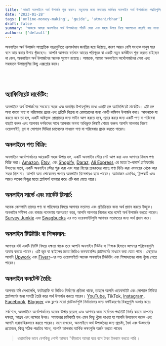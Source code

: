 ```yaml
---
title: 'আজই অনলাইনে অর্থ উপার্জন শুরু করুন: নতুনদের জন্য সবচেয়ে কার্যকর অনলাইন অর্থ উপার্জনের পদ্ধতিগুলির একটি গাইড'
date: '2023-01-28'
tags: ['online-money-making', 'guide', 'atmanirbhar']
draft: false
summary: 'আজকে আমরা অনলাইনে অর্থ উপার্জনের পাঁচটি সেরা এবং সহজ উপায় নিয়ে আলোচনা করেছি যার মধ্যে রয়েছে: অ্যাফিলিয়েট মার্কেটিং, অনলাইনে পণ্য বিক্রি করা, অনলাইন সার্ভে এবং মার্কেট রিসার্চ, অনলাইন টিউটরিং বা টিচিং এবং অনলাইন কনটেন্ট তৈরি। পাঠকদের বুঝতে এবং প্রয়োগ করতে সাহায্য করার জন্য এই পদ্ধতিগুলির প্রত্যেকটি উদাহরণ এবং রিসোর্স সহ বিশদভাবে ব্যাখ্যা করা হয়েছে। নিবন্ধটি অনলাইনে অর্থ উপার্জনে সফল হওয়ার জন্য ধৈর্য, ​​ধারাবাহিকতা এবং গবেষণার গুরুত্বও তুলে ধরে। যারা বাড়ি থেকে আয় করার উপায় খুঁজছেন তাদের জন্য এটি একটি ব্যাপক নির্দেশিকা হিসেবে কাজ করে।'
authors: ['default']
---
```


অনলাইনে অর্থ উপার্জন সাম্প্রতিক বছরগুলিতে ক্রমবর্ধমান জনপ্রিয় হয়ে উঠেছে, কারণ আরও বেশি সংখ্যক মানুষ ঘরে বসে আয় করার উপায় খুঁজছেন। আপনি আপনার বর্তমান আয়ের পরিপূরক বা একটি নতুন কর্মজীবন শুরু করতে চাইছেন না কেন, অনলাইনে অর্থ উপার্জনের অনেক সুযোগ রয়েছে। আজকে, আমরা অনলাইনে অর্থোপার্জনের সেরা এবং সহজতম উপায়গুলির কিছু  এক্সপ্লোর করব। 

<br />
<TOCInline toc={props.toc} exclude="Overview" fromHeading={2} toHeading={2} asDisclosure />
<br />

## অ্যাফিলিয়েট মার্কেটিং:
 অনলাইনে অর্থ উপার্জনের সবচেয়ে সহজ এবং জনপ্রিয় উপায়গুলির মধ্যে একটি হল অ্যাফিলিয়েট মার্কেটিং। এটি হল অন্য কারো পণ্য বা পরিষেবার প্রচার এবং প্রতিটি বিক্রয় বা রেফারেলের জন্য একটি কমিশন উপার্জন করা। আপনাকে যা করতে হবে তা হল, একটি অধিভুক্ত প্রোগ্রামের জন্য সাইন আপ করতে হবে, প্রচার করার জন্য একটি পণ্য বা পরিষেবা বাছাই করুন এবং আপনার দর্শকদের সাথে আপনার অনন্য অধিভুক্ত লিঙ্কটি শেয়ার করুন৷ আপনি আপনার নিজস্ব ওয়েবসাইট, ব্লগ বা সোশ্যাল মিডিয়া চ্যানেলের মাধ্যমে পণ্য বা পরিষেবার প্রচার করতে পারেন। 

## অনলাইনে পণ্য বিক্রি: 
অনলাইনে অর্থোপার্জনের আরেকটি সহজ উপায় হল, একটি অনলাইন স্টোর সেট আপ করা এবং আপনার নিজস্ব পণ্য বিক্রি করা। [Amazon](https://www.amazon.com/), [Etsy](https://www.etsy.com/), এবং [Shopify](https://www.shopify.com/), [Daraz](https://www.daraz.com.bd/), [Ali Express](https://www.aliexpress.com/) এর  মতো ই-কমার্স প্ল্যাটফর্মের উত্থানের সাথে, একটি অনলাইন স্টোর শুরু করা এবং সারা বিশ্বের গ্রাহকদের কাছে পণ্য বিক্রি করা এসময়ের থেকে আর সহজ ছিল না। আপনি অন্য লোকেদের পণ্যের অনলাইন রিসেলারও হতে পারেন। অ্যামাজন  এফবিএ, ফ্লিপকার্ট এবং আরও অনেক কিছুর মতো প্ল্যাটফর্ম ব্যবহার করে এটি করা যেতে পারে।

## অনলাইন সার্ভে এবং মার্কেট রিসার্চ:  
অনেক কোম্পানি তাদের পণ্য বা পরিষেবার বিষয়ে আপনার মতামত এবং প্রতিক্রিয়ার জন্য অর্থ প্রদান করতে ইচ্ছুক। অনলাইন সমীক্ষা এবং বাজার গবেষণায় অংশগ্রহণ করে, আপনি আপনার নিজের ঘরে বসেই অর্থ উপার্জন করতে পারেন। [Survey Junkie](https://www.surveyjunkie.com/) এবং [Swagbucks](https://www.swagbucks.com/) এর মত ওয়েবসাইটগুলি আপনার মতামতের জন্য অর্থ প্রদান করে।

## অনলাইন টিউটরিং বা শিক্ষাদান: 
আপনার যদি একটি নির্দিষ্ট বিষয়ে দক্ষতা থাকে তবে আপনি অনলাইন টিউটর বা শিক্ষক হিসাবে আপনার পরিষেবাগুলি অফার করতে পারেন। এটি জুম বা স্কাইপের মতো ভিডিও কনফারেন্সিং প্ল্যাটফর্মের মাধ্যমে করা যেতে পারে। এছাড়াও আপনি [Upwork](https://www.upwork.com/) এবং [Fiverr](https://www.fiverr.com/)-এর মত ওয়েবসাইটে অনেক অনলাইন টিউটরিং এবং শিক্ষাদানের কাজ খুঁজে পেতে পারেন।

## অনলাইন কনটেন্ট তৈরি: 
আপনার যদি লেখালেখি, ফটোগ্রাফি বা ভিডিও নির্মাণের প্রতিভা থাকে, তাহলে আপনি ওয়েবসাইট এবং সোশ্যাল মিডিয়া প্ল্যাটফর্মের জন্য সামগ্রী তৈরি করে অর্থ উপার্জন করতে পারেন। [YouTube](https://www.youtube.com/), TikTok, [Instagram](https://www.instagram.com/), [Facebook](https://www.facebook.com/), [Blogger](https://www.blogger.com/) এবং ব্লগের মতো প্ল্যাটফর্মগুলি নির্মাতাদের জন্য নগদীকরণের বিকল্পগুলি অফার করে।

সর্বশেষে, অনলাইনে অর্থোপার্জনের অনেক উপায় রয়েছে এবং আপনার জন্য সর্বোত্তম পদ্ধতিটি নির্ভর করবে আপনার দক্ষতা, আগ্রহ এবং লক্ষ্যের উপর। সাফল্যের চাবিকাঠি হল এমন কিছু খুঁজে পাওয়া যা আপনি উপভোগ করেন এবং আপনি ধারাবাহিকভাবে করতে পারেন। মনে রাখবেন, অনলাইনে অর্থ উপার্জনের জন্য প্রচেষ্টা, ধৈর্য এবং উত্সর্গের প্রয়োজন, কিন্তু সঠিক পদ্ধতির সাথে, আপনি আপনার আর্থিক লক্ষ্যগুলি অর্জন করতে পারেন৷ 

> ধারাবাহিক ভাবে বেশকিছু পোস্ট আসবে "কীভাবে আমরা ঘরে বসে টাকা ইনকাম করতে পারি । 
